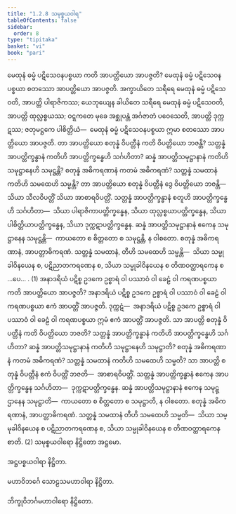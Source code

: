 ```yaml
---
title: "1.2.8 သမုစ္စယဝါရ"
tableOfContents: false
sidebar:
  order: 8
type: "tipitaka"
basket: "vi"
book: "pari"
---
```



<DynamicBreadcrumb />

<Division number="200" book="pari" e="ch" v="5" p="94">

<Paragraph number="658" book="pari">
မေထုနံ ဓမ္မံ ပဋိသေဝနပစ္စယာ ကတိ အာပတ္တိယော အာပဇ္ဇတိ? မေထုနံ ဓမ္မံ ပဋိသေဝနပစ္စယာ စတဿော အာပတ္တိယော အာပဇ္ဇတိ. အက္ခာယိတေ သရီရေ မေထုနံ ဓမ္မံ ပဋိသေဝတိ, အာပတ္တိ ပါရာဇိကဿ; ယေဘုယျေန ခါယိတေ သရီရေ မေထုနံ ဓမ္မံ ပဋိသေဝတိ, အာပတ္တိ ထုလ္လစ္စယဿ; ဝဋ္ဋကတေ မုခေ အစ္ဆုပန္တံ အင်္ဂဇာတံ ပဝေသေတိ, အာပတ္တိ ဒုက္ကဋဿ; ဇတုမဋ္ဌကေ ပါစိတ္တိယံ—  မေထုနံ ဓမ္မံ ပဋိသေဝနပစ္စယာ ဣမာ စတဿော အာပတ္တိယော အာပဇ္ဇတိ. တာ အာပတ္တိယော စတုန္နံ ဝိပတ္တီနံ ကတိ ဝိပတ္တိယော ဘဇန္တိ? သတ္တန္နံ အာပတ္တိက္ခန္ဓာနံ ကတိဟိ အာပတ္တိက္ခန္ဓေဟိ သင်္ဂဟိတာ? ဆန္နံ အာပတ္တိသမုဋ္ဌာနာနံ ကတိဟိ သမုဋ္ဌာနေဟိ သမုဋ္ဌန္တိ? စတုန္နံ အဓိကရဏာနံ ကတမံ အဓိကရဏံ? သတ္တန္နံ သမထာနံ ကတိဟိ သမထေဟိ သမ္မန္တိ? တာ အာပတ္တိယော စတုန္နံ ဝိပတ္တီနံ ဒွေ ဝိပတ္တိယော ဘဇန္တိ—  သိယာ သီလဝိပတ္တိံ သိယာ အာစာရဝိပတ္တိံ. သတ္တန္နံ အာပတ္တိက္ခန္ဓာနံ စတူဟိ အာပတ္တိက္ခန္ဓေဟိ သင်္ဂဟိတာ—  သိယာ ပါရာဇိကာပတ္တိက္ခန္ဓေန, သိယာ ထုလ္လစ္စယာပတ္တိက္ခန္ဓေန, သိယာ ပါစိတ္တိယာပတ္တိက္ခန္ဓေန, သိယာ ဒုက္ကဋာပတ္တိက္ခန္ဓေန. ဆန္နံ အာပတ္တိသမုဋ္ဌာနာနံ ဧကေန သမုဋ္ဌာနေန သမုဋ္ဌန္တိ—  ကာယတော စ စိတ္တတော စ သမုဋ္ဌန္တိ, န ဝါစတော. စတုန္နံ အဓိကရဏာနံ, အာပတ္တာဓိကရဏံ. သတ္တန္နံ သမထာနံ, တီဟိ သမထေဟိ သမ္မန္တိ—  သိယာ သမ္မုခါဝိနယေန စ, ပဋိညာတကရဏေန စ, သိယာ သမ္မုခါဝိနယေန စ တိဏဝတ္ထာရကေန စ …ပေ… . (1)
</Paragraph>

<Paragraph number="659" book="pari">
အနာဒရိယံ ပဋိစ္စ ဥဒကေ ဥစ္စာရံ ဝါ ပဿာဝံ ဝါ ခေဠံ ဝါ ကရဏပစ္စယာ ကတိ အာပတ္တိယော အာပဇ္ဇတိ? အနာဒရိယံ ပဋိစ္စ ဥဒကေ ဥစ္စာရံ ဝါ ပဿာဝံ ဝါ ခေဠံ ဝါ ကရဏပစ္စယာ ဧကံ အာပတ္တိံ အာပဇ္ဇတိ. ဒုက္ကဋံ—  အနာဒရိယံ ပဋိစ္စ ဥဒကေ ဥစ္စာရံ ဝါ ပဿာဝံ ဝါ ခေဠံ ဝါ ကရဏပစ္စယာ ဣမံ ဧကံ အာပတ္တိံ အာပဇ္ဇတိ. သာ အာပတ္တိ စတုန္နံ ဝိပတ္တီနံ ကတိ ဝိပတ္တိယော ဘဇတိ? သတ္တန္နံ အာပတ္တိက္ခန္ဓာနံ ကတိဟိ အာပတ္တိက္ခန္ဓေဟိ သင်္ဂဟိတာ? ဆန္နံ အာပတ္တိသမုဋ္ဌာနာနံ ကတိဟိ သမုဋ္ဌာနေဟိ သမုဋ္ဌာတိ? စတုန္နံ အဓိကရဏာနံ ကတမံ အဓိကရဏံ? သတ္တန္နံ သမထာနံ ကတိဟိ သမထေဟိ သမ္မတိ? သာ အာပတ္တိ စတုန္နံ ဝိပတ္တီနံ ဧကံ ဝိပတ္တိံ ဘဇတိ—  အာစာရဝိပတ္တိံ. သတ္တန္နံ အာပတ္တိက္ခန္ဓာနံ ဧကေန အာပတ္တိက္ခန္ဓေန သင်္ဂဟိတာ—  ဒုက္ကဋာပတ္တိက္ခန္ဓေန. ဆန္နံ အာပတ္တိသမုဋ္ဌာနာနံ ဧကေန သမုဋ္ဌာနေန သမုဋ္ဌာတိ—  ကာယတော စ စိတ္တတော စ သမုဋ္ဌာတိ, န ဝါစတော. စတုန္နံ အဓိကရဏာနံ, အာပတ္တာဓိကရဏံ. သတ္တန္နံ သမထာနံ တီဟိ သမထေဟိ သမ္မတိ—  သိယာ သမ္မုခါဝိနယေန စ ပဋိညာတကရဏေန စ, သိယာ သမ္မုခါဝိနယေန စ တိဏဝတ္ထာရကေန စာတိ. (2)

</Paragraph>
</Division>

<Paragraph number="660" book="pari">
သမုစ္စယဝါရော နိဋ္ဌိတော အဋ္ဌမော.

  
အဋ္ဌပစ္စယဝါရာ နိဋ္ဌိတာ.

  
မဟာဝိဘင်္ဂေ သောဠသမဟာဝါရာ နိဋ္ဌိတာ.



</Paragraph>

<Paragraph number="661" type="center" book="pari">
ဘိက္ခုဝိဘင်္ဂမဟာဝါရော နိဋ္ဌိတော.
</Paragraph>
